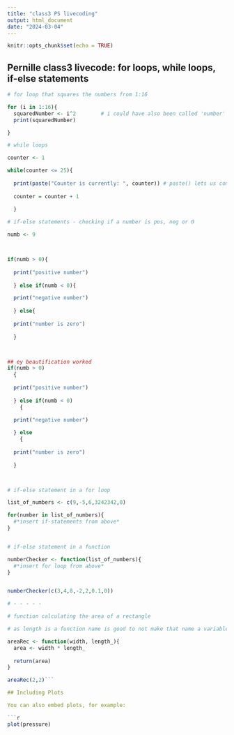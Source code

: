 ```yaml
---
title: "class3 PS livecoding"
output: html_document
date: "2024-03-04"
---
```


```r
knitr::opts_chunk$set(echo = TRUE)
```

## Pernille class3 livecode: for loops, while loops, if-else statements
```r
# for loop that squares the numbers from 1:16

for (i in 1:16){
  squaredNumber <- i^2        # i could have also been called 'number' for readability
  print(squaredNumber)

}

# while loops 

counter <- 1

while(counter <= 25){
  
  print(paste("Counter is currently: ", counter)) # paste() lets us combine strings and non-string variables
  
  counter = counter + 1
  
  }

# if-else statements - checking if a number is pos, neg or 0

numb <- 9



if(numb > 0){
  
  print("positive number")
  
  } else if(numb < 0){

  print("negative number")
    
  } else{
    
  print("number is zero")
    
  }



## ey beautification worked 
if(numb > 0)
  {
  
  print("positive number")
  
  } else if(numb < 0)
    {

  print("negative number")
    
  } else
    {
    
  print("number is zero")
    
  }



# if-else statement in a for loop

list_of_numbers <- c(9,-5,6,3242342,0)

for(number in list_of_numbers){
  #*insert if-statements from above*
}


# if-else statement in a function

numberChecker <- function(list_of_numbers){
  #*insert for loop from above*  
}


numberChecker(c(3,4,8,-2,2,0.1,0))

# - - - - -

# function calculating the area of a rectangle

# as length is a function name is good to not make that name a variable

areaRec <- function(width, length_){
  area <- width * length_
  
  return(area) 
}

areaRec(2,2)```

## Including Plots

You can also embed plots, for example:

```r
plot(pressure)
```

